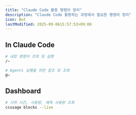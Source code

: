 ```yaml
---
title: "Claude Code 활용 명령어 정리"
description: "Claude Code 활용하는 과정에서 필요한 명령어 정리"
icon: Bot
lastModified: 2025-09-0615:57:53+09:00
---
```


## In Claude Code

```sh
# 내장 명령어 조회 및 실행
/~
```

```sh
# Agents 실행을 위한 참조 및 조회
@~
```

## Dashboard

```sh
# 시작 시간, 사용량, 예측 사용량 조회
ccusage blocks --live
```
